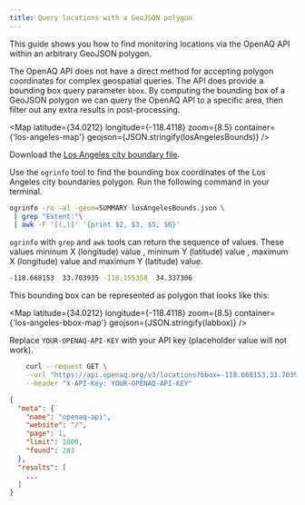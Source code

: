 ```yaml
---
title: Query locations with a GeoJSON polygon
---
```



This guide shows you how to find monitoring locations via the OpenAQ API within
an arbitrary GeoJSON polygon.

The OpenAQ API does not have a direct method for accepting polygon coordinates
for complex geospatial queries. The API does provide a bounding box query
parameter `bbox`. By computing the bounding box of a GeoJSON polygon we can
query the OpenAQ API to a specific area, then filter out any extra results in
post-processing.

<Map
  latitude={34.0212}
  longitude={-118.4118}
  zoom={8.5}
  container={'los-angeles-map'}
  geojson={JSON.stringify(losAngelesBounds)}
/>

Download the [Los Angeles city boundary file](/losAngelesBounds.json).

Use the `ogrinfo` tool to find the bounding box coordinates of the Los Angeles
city boundaries polygon. Run the following command in your terminal.

```sh
ogrinfo -ro -al -geom=SUMMARY losAngelesBounds.json \
 | grep "Extent:"\
 | awk -F '[(,)]' '{print $2, $3, $5, $6}'
```

`ogrinfo` with `grep` and `awk` tools can return the sequence of values. These
values mininum X (longitude) value , mininum Y (latitude) value , maximum X
(longitude) value and maximum Y (latitude) value.

```sh
-118.668153  33.703935 -118.155358  34.337306
```

This bounding box can be represented as polygon that looks like this:

<Map
  latitude={34.0212}
  longitude={-118.4118}
  zoom={8.5}
  container={'los-angeles-bbox-map'}
  geojson={JSON.stringify(labbox)}
/>

Replace `YOUR-OPENAQ-API-KEY` with your API key (placeholder value will not
work).

```sh
    curl --request GET \
    --url "https://api.openaq.org/v3/locations?bbox=-118.668153,33.703935,-118.155358,34.337306&limit=1000" \
    --header "X-API-Key: YOUR-OPENAQ-API-KEY"
```

```json
{
  "meta": {
    "name": "openaq-api",
    "website": "/",
    "page": 1,
    "limit": 1000,
    "found": 283
  },
  "results": [
    ...
  ]
}
```
